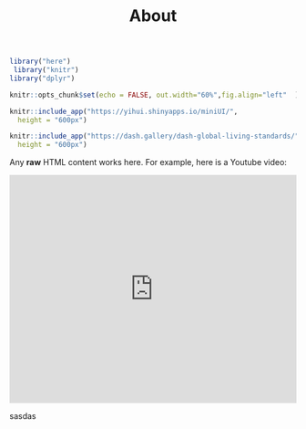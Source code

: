 % About

```r
 
library("here")
 library("knitr")
library("dplyr")
```

```r
knitr::opts_chunk$set(echo = FALSE, out.width="60%",fig.align="left"  )
```

```r
knitr::include_app("https://yihui.shinyapps.io/miniUI/",
  height = "600px")
```

 
```r
knitr::include_app("https://dash.gallery/dash-global-living-standards/",
  height = "600px")
```

```{=html}
<p>Any <strong>raw</strong> HTML content works here.
For example, here is a Youtube video:</p>

<iframe width="100%" height="400"
  src="https://www.youtube.com/embed/s3JldKoA0zw?rel=0"
  frameborder="0" allow="autoplay; encrypted-media"
  allowfullscreen></iframe>
```
sasdas
```{=html}
<iframe width="100%" height="100%"
  src="https://felipedallalana.shinyapps.io/Temporal_shiny/"
  frameborder="0" allow="autoplay></iframe>
```
